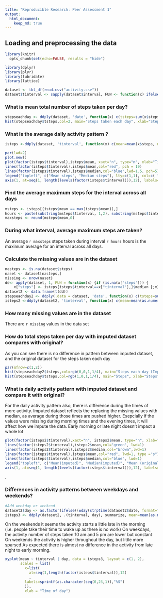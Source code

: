 ```yaml
---
title: "Reproducible Research: Peer Assessment 1"
output: 
  html_document:
    keep_md: true
---
```



## Loading and preprocessing the data
```r
library(knitr)
  opts_chunk$set(echo=FALSE, results = "hide")
```

```r
library(dplyr)
library(plyr)
library(lubridate)
library(lattice)

```

```r
dataset <- tbl_df(read.csv("activity.csv"))
dataset$tinterval <- sapply(dataset$interval, FUN <- function(x) ifelse (nchar(x)<4, paste(c(rep("0", 4-nchar(x)),x), collapse="", sep=""),x))

```

### What is mean total number of steps taken per day?
```r
stepseachday <- ddply(dataset, 'date', function(x) c(tsteps=sum(x$steps, na.rm=TRUE)))
hist(stepseachday$tsteps,col=2, main="Steps taken each day", xlab="Steps")

```


### What is the average daily activity pattern ?
```r

isteps <-ddply(dataset, 'tinterval', function(x) c(mean=mean(x$steps, na.rm=TRUE),median=median(x$steps, na.rm=TRUE)))
```

```r
par(lwd=2)
plot.new()
plot(factor(isteps$tinterval),isteps$mean, xaxt="n", type="n", xlab="Time of day", main="Daily Activity Pattern", ylab="Steps each day")
lines(factor(isteps$tinterval),isteps$mean,col="red", pch = 19)
lines(factor(isteps$tinterval),isteps$median,col="blue",lwd=1.5, pch=5)
legend("topleft", c("Mean steps", "Median steps"), lty=c(1,1), col=c( "red", "blue"), bty="n")
axis(1, at=seq(1, length(levels(factor(isteps$tinterval))),12), labels=format(seq(0,23,1), format="%2s"))
```

### Find the average maximum steps for the interval across all days
```r
                  
msteps <- isteps[(isteps$mean == max(isteps$mean)),]
hours <- paste(substring(msteps$tinterval, 1,2), substring(msteps$tinterval, 3,4), sep=":")
maxsteps <- round(msteps$mean,0)
```
### During what interval, average maximum steps are taken?

An average `r maxsteps` steps taken during interval `r hours` hours is the maximum average for an interval across all days.

### Calculate the missing values are in the dataset
```r
nasteps <- is.na(dataset$steps)
naset <- dataset[nasteps,]
missing <- nrow(naset)
dd<- apply(dataset, 1, FUN = function(x) {if (is.na(x["steps"])) {
    x["steps"] <- isteps[isteps$tinterval==x["tinterval"],]$median };x})
dataset2 <- data.frame(t(dd))
stepseachday2 <- ddply(.data = dataset, 'date', function(x) c(tsteps=sum(x$steps, na.rm=TRUE)))
isteps2 <-ddply(dataset2, 'tinterval', function(x) c(mean=mean(as.numeric(x$steps)),median=median(as.numeric(x$steps))))
```
### How many missing values are in the dataset
There are `r missing` values in the data set


### How do total steps taken per day with imputed dataset compares with original?
As you can see there is no difference in pattern between imputed dataset, and the original dataset for the steps taken each day
```r
par(mfrow=c(1,2))
hist(stepseachday2$tsteps,col=rgb(0,0,1,1/4), main="Steps each day (Imputed)", xlab="Steps")
hist(stepseachday$tsteps,col=rgb(1,0,1,1/4), main="Steps", xlab="Steps")
```

### What is daily activity pattern with imputed dataset and compare it with original?
For the daily activity pattern also, there is difference during the times of more activity.  Imputed dataset reflects the replacing the missing values with median, as average during those times are pushed higher.  Esepcially if the values were missing during morning times and the evening times, it will affect how we impute the data.  Early morning or late night doesn't impact a whole lot

```r
plot(factor(isteps2$tinterval),xaxt="n", isteps2$mean, type="n", xlab="Time of day", main="Daily Activity Pattern", ylab="Steps each day")
lines(factor(isteps2$tinterval),isteps2$mean,col="green", lwd=1)
lines(factor(isteps2$tinterval),isteps2$median,col="brown",lwd=1)
lines(factor(isteps$tinterval),isteps$mean,col="red", lwd=1, type ="s")
lines(factor(isteps$tinterval),isteps$median,col="blue", lwd=1)
legend("topleft", c("Mean(imputed)", "Median(imputed)", "Mean (original)", "Median(original)"), lty=c(1,1,1,1), col=c("green", "brown", "red", "blue"), bty="n")
axis(1, at=seq(1, length(levels(factor(isteps$tinterval))),12), labels=format(seq(0,23,1), format="%2s"))
```
.

### Differences in activity patterns between weekdays and weekends?
```r
#Add weekday or weekend
dataset2$day <- as.factor(ifelse((wday(strptime(dataset2$date, format="%Y-%m-%d")) %in% 2:6),"weekday", "weekend"))
isteps3 <- ddply(dataset2, .(tinterval, day), summarize, mean=mean(as.numeric(steps)))

```

On the weekends it seems the activity starts a little late in the morning (i.e. people take their time to wake up as there is no work)
On weekdays, the activity number of steps taken 10 am and 5 pm are lower but constant
On weekends the activity is higher throughout the day, but little more sparsed
As expected there is almost no difference in the activity from late night to early morning.
```r
xyplot(mean ~ tinterval | day, data = isteps3, layout = c(1, 2), 
       scales = list(
         x=list(
           at=seq(1,length(factor(isteps$tinterval)),12)
           , 
         labels=sprintf(as.character(seq(0,23,1)),"%S")
         )), 
         xlab = "Time of day")
```

